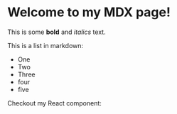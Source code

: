 
# Welcome to my MDX page!

This is some **bold** and _italics_ text.

This is a list in markdown:

- One
- Two
- Three
- four
- five

Checkout my React component:

<Hello />
